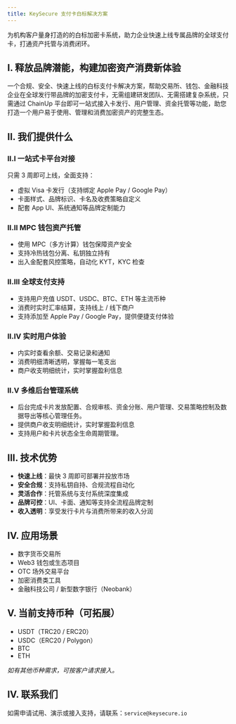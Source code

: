 ```yaml
---
title: KeySecure 支付卡白标解决方案
---
```


为机构客户量身打造的的白标加密卡系统，助力企业快速上线专属品牌的全球支付卡，打通资产托管与消费闭环。

## I. 释放品牌潜能，构建加密资产消费新体验

一个合规、安全、快速上线的白标支付卡解决方案，帮助交易所、钱包、金融科技企业在全球发行带品牌的加密支付卡，无需组建研发团队、无需搭建复杂系统，只需通过 ChainUp 平台即可一站式接入卡发行、用户管理、资金托管等功能，助您打造一个用户易于使用、管理和消费加密资产的完整生态。


## II. 我们提供什么

### II.I 一站式卡平台对接

只需 3 周即可上线，全面支持：

- 虚拟 Visa 卡发行（支持绑定 Apple Pay / Google Pay）
- 卡面样式、品牌标识、卡名及收费策略自定义
- 配套 App UI、系统通知等品牌定制能力

### II.II MPC 钱包资产托管

- 使用 MPC（多方计算）钱包保障资产安全
- 支持冷热钱包分离、私钥独立持有
- 出入金配套风控策略，自动化 KYT，KYC 检查

### II.III 全球支付支持

- 支持用户充值 USDT、USDC、BTC、ETH 等主流币种
- 消费时实时汇率结算，支持线上 / 线下商户
- 支持添加至 Apple Pay / Google Pay，提供便捷支付体验

### II.IV 实时用户体验

- 内实时查看余额、交易记录和通知
- 消费明细清晰透明，掌握每一笔支出
- 商户收支明细统计，实时掌握盈利信息


### II.V 多维后台管理系统
- 后台完成卡片发放配置、合规审核、资金分账、用户管理、交易策略控制及数据导出等核心管理任务。
- 提供商户收支明细统计，实时掌握盈利信息
- 支持用户和卡片状态全生命周期管理。

## III. 技术优势
- **快速上线**：最快 3 周即可部署并投放市场
- **安全合规**：支持私钥自持、合规流程自动化
- **灵活合作**：托管系统与支付系统深度集成
- **品牌可控**：UI、卡面、通知等支持全流程品牌定制
- **收入透明**：享受发行卡片与消费所带来的收入分润

## IV. 应用场景

- 数字货币交易所  
- Web3 钱包或生态项目  
- OTC 场外交易平台  
- 加密消费类工具  
- 金融科技公司 / 新型数字银行（Neobank）


## V. 当前支持币种（可拓展）

- USDT（TRC20 / ERC20）  
- USDC（ERC20 / Polygon）  
- BTC  
- ETH  

*如有其他币种需求，可按客户请求接入。*

## Ⅳ. 联系我们

如需申请试用、演示或接入支持，请联系：`service@keysecure.io`